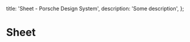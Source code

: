 
  title: 'Sheet - Porsche Design System',
  description: 'Some description',
};

# Sheet <ComponentStatus tagName="p-sheet"></ComponentStatus>

<ComponentApi tagName="p-sheet" />
